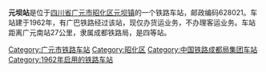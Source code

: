 {{expand|time=2014-02-17T11:12:11+00:00}}
{{unreferenced|time=2014-02-17T11:12:11+00:00}}
{{noteTA
|1=zh-cn:始发车次; zh-hk:列車班次;
|2=zh-cn:车次; zh-hk:班次;
}}
{{Infobox China railway station 
|车站名称 = 元坝站
|英文名称 = Yuanba Railway Station
|车站位置 = [[四川省|四川省]][[广元市|广元市]][[昭化区|昭化区]][[元坝镇_(广元市)|元坝镇]]
|归属 = [[成都铁路局|成都铁路局]]
|坐标 = {{coord|32.319369|N|105.971685|E|display=inline,title}}
|车站等级 = [[四等站_(中铁)|四等站]]
|线路 = [[广巴铁路|广巴铁路]]
}}
'''元坝站'''是位于[[四川省|四川省]][[广元市|广元市]][[昭化区|昭化区]][[元坝镇_(广元市)|元坝镇]]的一个铁路车站，邮政编码628021。车站建于1962年，有广巴铁路经过该站，现仅办货运业务，不办理客运业务。车站距离广元南站27公里，隶属成都铁路局，是四等站。


{{start rail box}}
{{s-inop|[[安家湾站|安家湾站]]}}
{{s-line|[[广巴铁路|广巴铁路]]}}
{{s-inop|[[白水站|白水站]]}}
{{end box}}

{{广巴铁路}}
[[Category:广元市铁路车站|Category:广元市铁路车站]]
[[Category:昭化区|Category:昭化区]]
[[Category:中国铁路成都局集团车站|Category:中国铁路成都局集团车站]]
[[Category:1962年启用的铁路车站|Category:1962年启用的铁路车站]]